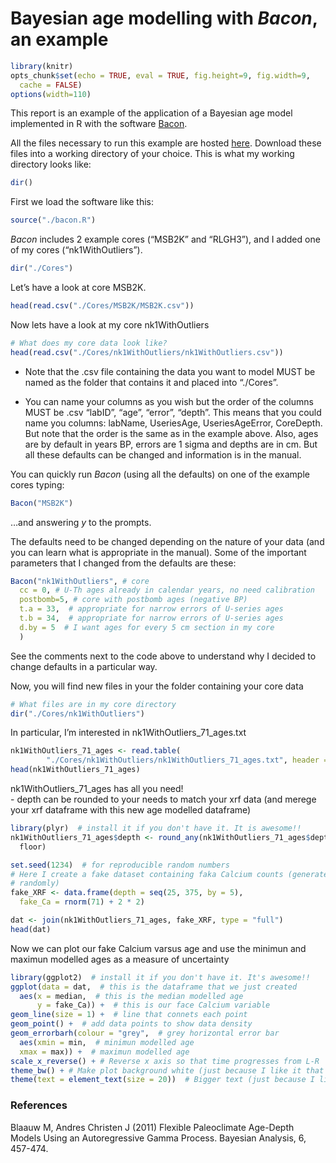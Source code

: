 Bayesian age modelling with _Bacon_, an example  
===============================================

```r
library(knitr)
opts_chunk$set(echo = TRUE, eval = TRUE, fig.height=9, fig.width=9, 
  cache = FALSE) 
options(width=110)
```

This report is an example of the application of a Bayesian age model implemented in R with the software [Bacon](http://chrono.qub.ac.uk/blaauw/bacon.html).

All the files necessary to run this example are hosted [here](https://github.com/maurolepore/bacon_example.git). Download these files into a working directory of your choice. This is what my working directory looks like: 

```r
dir()
```

First we load the software like this:  
```r
source("./bacon.R")
```

_Bacon_ includes 2 example cores ("MSB2K" and "RLGH3"), and I added one of my cores ("nk1WithOutliers").  

```r
dir("./Cores")
```

Let's have a look at core MSB2K. 

```r
head(read.csv("./Cores/MSB2K/MSB2K.csv"))
```

Now lets have a look at my core nk1WithOutliers  

```r
# What does my core data look like?
head(read.csv("./Cores/nk1WithOutliers/nk1WithOutliers.csv"))
```

-  Note that the .csv file containing the data you want to model MUST be named as the folder that contains it and placed into "./Cores".  

-  You can name your columns as you wish but the order of the columns MUST be .csv "labID", "age", "error", "depth". This means that you could name you columns: labName, UseriesAge, UseriesAgeError, CoreDepth. But note that the order is the same as in the example above. Also, ages are by default in years BP, errors are 1 sigma and depths are in cm. But all these defaults can be changed and information is in the manual.  

You can quickly run _Bacon_ (using all the defaults) on one of the example cores typing:   
```r
Bacon("MSB2K")
```

...and answering _y_ to the prompts.  

The defaults need to be changed depending on the nature of your data (and you can learn what is appropriate in the manual). Some of the important parameters that I changed from the defaults are these:  

```r
Bacon("nk1WithOutliers", # core
  cc = 0, # U-Th ages already in calendar years, no need calibration
  postbomb=5, # core with postbomb ages (negative BP)
  t.a = 33,  # appropriate for narrow errors of U-series ages
  t.b = 34,  # appropriate for narrow errors of U-series ages
  d.by = 5  # I want ages for every 5 cm section in my core
  )
```

See the comments next to the code above to understand why I decided to change defaults in a particular way.  

Now, you will find new files in your the folder containing your core data  
```r
# What files are in my core directory
dir("./Cores/nk1WithOutliers")
```

In particular, I'm interested in nk1WithOutliers_71_ages.txt  
```r
nk1WithOutliers_71_ages <- read.table(
        "./Cores/nk1WithOutliers/nk1WithOutliers_71_ages.txt", header = TRUE)
head(nk1WithOutliers_71_ages)
```

nk1WithOutliers_71_ages has all you need!   
-  depth can be rounded to your needs to match your xrf data (and merege your xrf dataframe with this new age modelled dataframe)  

```r
library(plyr)  # install it if you don't have it. It is awesome!!
nk1WithOutliers_71_ages$depth <- round_any(nk1WithOutliers_71_ages$depth, 5,
  floor)
```

```r
set.seed(1234)  # for reproducible random numbers
# Here I create a fake dataset containing faka Calcium counts (generated
# randomly)
fake_XRF <- data.frame(depth = seq(25, 375, by = 5), 
  fake_Ca = rnorm(71) + 2 * 2)
```

```r
dat <- join(nk1WithOutliers_71_ages, fake_XRF, type = "full")
head(dat)
```

Now we can plot our fake Calcium varsus age and use the minimun and maximun modelled ages as a measure of uncertainty  

```r
library(ggplot2)  # install it if you don't have it. It's awesome!!
ggplot(data = dat,  # this is the dataframe that we just created
  aes(x = median,  # this is the median modelled age
      y = fake_Ca)) +  # this is our face Calcium variable
geom_line(size = 1) +  # line that connets each point
geom_point() +  # add data points to show data density
geom_errorbarh(colour = "grey",  # grey horizontal error bar
  aes(xmin = min,  # minimun modelled age
  xmax = max)) +  # maximun modelled age
scale_x_reverse() + # Reverse x axis so that time progresses from L-R
theme_bw() + # Make plot background white (just because I like it that way)
theme(text = element_text(size = 20))  # Bigger text (just because I like it)
```


### References

Blaauw M, Andres Christen J (2011) Flexible Paleoclimate Age-Depth Models Using an Autoregressive Gamma Process. Bayesian Analysis, 6, 457-474.  


